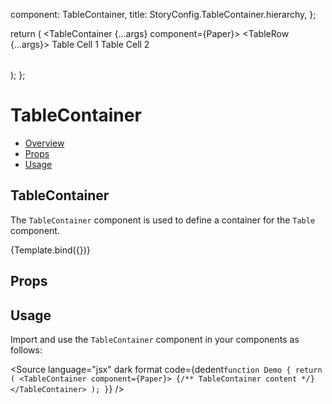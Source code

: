 
  component: TableContainer,
  title: StoryConfig.TableContainer.hierarchy,
};

<Meta title={meta.title} component={meta.component} />

  return (
    <TableContainer {...args} component={Paper}>
      <Table>
        <TableRow {...args}>
          <TableCell>
            Table Cell 1
          </TableCell>
          <TableCell>
            Table Cell 2
          </TableCell>
        </TableRow>
      </Table>
    </TableContainer>
  );
};

# TableContainer

- [Overview](#overview)
- [Props](#props)
- [Usage](#usage)

## TableContainer

The `TableContainer` component is used to define a container for the `Table` component.

<Canvas>
  <Story name="Overview">
    {Template.bind({})}
  </Story>
</Canvas>

## Props

<ArgsTable story="Overview" />

## Usage

Import and use the `TableContainer` component in your components as follows:

<Source
  language="jsx"
  dark
  format
  code={dedent`
function Demo {
  return (
    <TableContainer component={Paper}>
      {/** TableContainer content */}
    </TableContainer>
  );
}
`}
/>
